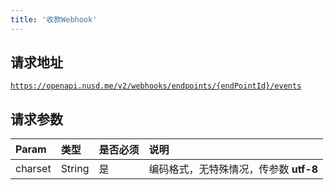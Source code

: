 ```yaml
---
title: '收款Webhook'
---
```


## 请求地址

<code>https://openapi.nusd.me/v2/webhooks/endpoints/{endPointId}/events</code>

## 请求参数

| Param           | 类型    | 是否必须 | 说明                                                                                       |
|:-----------------|:---------|:----------|:------------------------------------------------------------------------------------------|
| charset         | String  | 是       | 编码格式，无特殊情况，传参数 **utf-8**                                                     |
